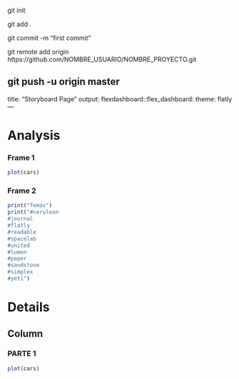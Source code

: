 git init

git add .

git commit -m "first commit"

git remote add origin https://github.com/NOMBRE_USUARIO/NOMBRE_PROYECTO.git

git push -u origin master
---
title: "Storyboard Page"
output:
  flexdashboard::flex_dashboard:
    theme: flatly
---

Analysis {.storyboard}
=========================================

### Frame 1

```{r}
plot(cars)
```

### Frame 2

```{r}
print("Temas")
print("#cerulean
#journal
#flatly
#readable
#spacelab
#united
#lumen
#paper
#sandstone
#simplex
#yeti")
```


Details
=========================================

Column
-----------------------------------------

### PARTE 1

```{r}
plot(cars)
```
